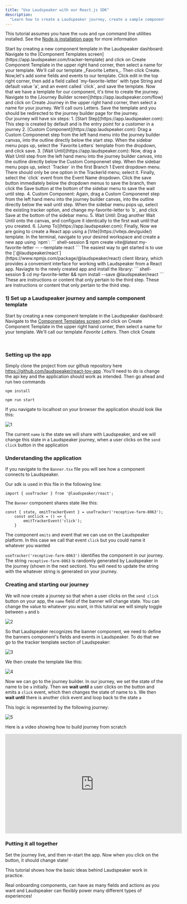 ```yaml
---
title: "Use Laudspeaker with our React.js SDK"
description:
  "Learn how to create a Laudspeaker journey, create a sample component, and display and modify the component within a React app."
---
```


<Info>This tutorial assumes you have the `node` and `npm` command line utilities installed. See the [Node.js installation page](https://nodejs.org/en) for more information</Info>

<Steps>
  <Step title="Set up a component template">
Start by creating a new component template in the Laudspeaker dashboard: Navigate to the [Component Templates screen](https://app.laudspeaker.com/tracker-template) and click on Create Component Template in the upper right hand corner, then select a name for your template. We'll call our template _Favorite Letters_. Then click Create.
<br/>
Now,let's add some fields and events to our template. Click edit in the top right corner, then add a field called `my-favorite-letter` with type String and default value 'a', and an event called `click`, and save the template.
  </Step>
    <Step title="Set up a journey">
    Now that we have a template for our component, it's time to create the journey. Navigate to the [Journey Builder screen](https://app.laudspeaker.com/flow) and click on Create Journey in the upper right hand corner, then select a name for your journey. We'll call ours Letters. Save the template and you should be redirected to the journey builder page for the journey.
    <br/>
    Our journey will have six steps:
1. [Start Step](https://app.laudspeaker.com): This step is created by default and is the entry point for a customer in a journey
2. [Custom Component](https://app.laudspeaker.com): Drag a Custom Componenet step from the left hand menu into the journey builder canvas, into the outline directly below the start step. When the sidebar menu pops up, select the `Favorite Letters` template from the dropdown, and click save.
3. [Wait Until](https://app.laudspeaker.com): Now, drag a Wait Until step from the left hand menu into the journey builder canvas, into the outline directly below the Custom Componenet step. When the sidebar menu pops up, select `Tracker` in the first Branch 1 Event dropdown menu. There should only be one option in the TrackerId menu; select it. Finally, select the `click` event from the Event Name dropdown. Click the save button immediately below the dropdown menus to save the branch, then click the Save button at the bottom of the sidebar menu to save the wait until step.
4. Custom Component: Again, drag a Custom Componenet step from the left hand menu into the journey builder canvas, into the outline directly below the wait until step. When the sidebar menu pops up, select the existing tracker option, and change my-favorite-letter to `b`, and click Save at the bottom of the sidebar menu.
5. Wait Until: Drag another Wait Until onto the canvas, and configure it identically to the first wait until that you created.
6. [Jump To](https://app.laudspeaker.com): Finally, 

  </Step>
  <Step title="Create the React App">
Now we are going to create a React app using a [Vite](https://vitejs.dev/guide/) template. In the terminal, navigate to your desired workspace and create a new app using `npm`:
``` shell-session
$ npm create vite@latest my-favorite-letter -- --template react
```
  </Step>
  <Step title="Install the Laudspeaker React SDK">
    The easiest way to get started is to use the [`@laudspeaker/react`](https://www.npmjs.com/package/@laudspeaker/react) client library, which provides a convenient interface for working with Laudspeaker from a React app. Naviagte to the newly created app and install the library:
    ``` shell-session
$ cd my-favorite-letter && npm install --save @laudspeaker/react
```
  </Step>
    <Step title="Add the sample component to your app">
    These are instructions or content that only pertain to the third step.
  </Step>
      <Step title="Start the journey">
    These are instructions or content that only pertain to the third step.
  </Step>
</Steps>


### 1) Set up a Laudspeaker journey and sample component template

Start by creating a new component template in the Laudspeaker dashboard: Navigate to the [Component Templates screen](https://app.laudspeaker.com/tracker-template) and click on Create Component Template in the upper right hand corner, then select a name for your template. We'll call our template _Favorite Letters_. Then click Create

<br/>


### Setting up the app

Simply clone the project from our github repository here https://github.com/laudspeaker/react-toy-app .You'll need to do is change the api key and the application should work as intended. Then go ahead and run two commands

```
npm install 
```

```
npm run start
```

If you navigate to localhost on your browser the application should look like this:

![1](/images/guides/getting-started/starting_react_app.png)

The current `name` is the state we will share with Laudspeaker, and we will change this state in a Laudspeaker journey, when a user clicks on the `send click` button in the application

### Understanding the application

If you navigate to the `Banner.tsx` file you will see how a component connects to Laudspeaker.

Our sdk is used in this file in the following line:

`import { useTracker } from '@laudspeaker/react';`

The `Banner` component shares state like this:

```
const { state, emitTrackerEvent } = useTracker('receptive-farm-8063');
    const onClick = () => {
        emitTrackerEvent('click');
    }
```

The component `emits` and event that we can use on the Laudspeaker platform. In this case we call that event `click` but you could name it whatever you wanted

`useTracker('receptive-farm-8063')` identifies the component in our journey. The string `receptive-farm-8063` is randomly generated by Laudspeaker in the journey (shown in the next section). You will need to update the string with the whatever string is generated on your journey.

### Creating and starting our journey

We will now create a journey so that when a user clicks on the `send click` button on your app, the `name` field of the banner will change state. You can change the value to whatever you want, in this tutorial we will simply toggle between `a` and `b`

![2](/images/guides/getting-started/react_a.png)

So that Laudspeaker recognizes the banner component, we need to define the banners component's fields and events in Laudspeaker. To do that we go to the tracker template section of Laudspeaker:

![3](/images/guides/getting-started/component_template.png)

We then create the template like this:

![4](/images/guides/getting-started/template_d.png)

Now we can go to the journey builder. In our journey, we set the state of the name to be `a` initially. Then we **wait until** a user clicks on the button and emits a `click` event, which then changes the state of name to `b`. We then **wait until** there is another click event and loop back to the state `a`

This logic is represented by the following journey:

![5](/images/guides/getting-started/complete_journey.png)

Here is a video showing how to build journey from scratch

<iframe width="560" height="315" src="https://www.youtube.com/embed/CN0taiKDt2k" title="YouTube video player" frameborder="0" allow="accelerometer; autoplay; clipboard-write; encrypted-media; gyroscope; picture-in-picture; web-share" allowfullscreen></iframe>

### Putting it all together

Set the journey live, and then re-start the app. Now when you click on the button, it should change state!

This tutorial shows how the basic ideas behind Laudspeaker work in practice. 

Real onboarding components, can have as many fields and actions as you want and Laudspeaker can flexibly power many different types of experiences!
